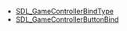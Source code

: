 <!-- BEGIN CATEGORY LIST -->
* [[SDL_GameControllerBindType]]
* [[SDL_GameControllerButtonBind]]
<!-- END CATEGORY LIST -->
